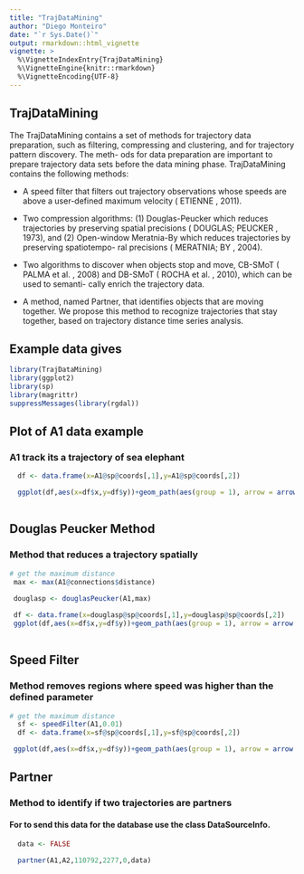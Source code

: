 ```yaml
---
title: "TrajDataMining"
author: "Diego Monteiro"
date: "`r Sys.Date()`"
output: rmarkdown::html_vignette
vignette: >
  %\VignetteIndexEntry{TrajDataMining}
  %\VignetteEngine{knitr::rmarkdown}
  %\VignetteEncoding{UTF-8}
---
```


## TrajDataMining

The TrajDataMining contains a set of methods for trajectory data preparation, such as
filtering, compressing and clustering, and for trajectory pattern discovery. The meth-
ods for data preparation are important to prepare trajectory data sets before the data
mining phase. TrajDataMining contains the following methods:

- A speed filter that filters out trajectory observations whose speeds are above
a user-defined maximum velocity ( ETIENNE , 2011).

- Two compression algorithms: (1) Douglas-Peucker which reduces trajectories
by preserving spatial precisions ( DOUGLAS; PEUCKER , 1973), and (2) Open-window Meratnia-By which reduces trajectories by preserving spatiotempo-
ral precisions ( MERATNIA; BY , 2004).

- Two algorithms to discover when objects stop and move, CB-SMoT ( PALMA
et al. , 2008) and DB-SMoT ( ROCHA et al. , 2010), which can be used to semanti-
cally enrich the trajectory data.

- A method, named Partner, that identifies objects that are moving together.
We propose this method to recognize trajectories that stay together, based on
trajectory distance time series analysis.

## Example data gives
```r
library(TrajDataMining)
library(ggplot2)
library(sp)
library(magrittr)
suppressMessages(library(rgdal))
```

## Plot of A1 data example

### A1 track its a trajectory of sea elephant

```r

  df <- data.frame(x=A1@sp@coords[,1],y=A1@sp@coords[,2])

  ggplot(df,aes(x=df$x,y=df$y))+geom_path(aes(group = 1), arrow = arrow(),color='blue')+ggtitle("elephant sea Trajectory")+xlab("X")+ ylab("Y")+theme_classic()
  
```


## Douglas Peucker Method

### Method that reduces a trajectory spatially

```r

# get the maximum distance
 max <- max(A1@connections$distance)

 douglasp <- douglasPeucker(A1,max)
 
 df <- data.frame(x=douglasp@sp@coords[,1],y=douglasp@sp@coords[,2])
 ggplot(df,aes(x=df$x,y=df$y))+geom_path(aes(group = 1), arrow = arrow(),color='blue')+ggtitle("Method Douglas Peucker")+xlab("X")+ ylab("Y")+theme_classic()
 
```


## Speed Filter

### Method removes regions where speed was higher than the defined parameter

```r

# get the maximum distance
  sf <- speedFilter(A1,0.01)
  df <- data.frame(x=sf@sp@coords[,1],y=sf@sp@coords[,2])

 ggplot(df,aes(x=df$x,y=df$y))+geom_path(aes(group = 1), arrow = arrow(),color='blue')+ggtitle("Method Speed Filter")+xlab("X")+ ylab("Y")+theme_classic()
```

## Partner

### Method to identify if two trajectories are partners

#### For to send this data for the database use the class DataSourceInfo.
```r
 
  data <- FALSE
  
  partner(A1,A2,110792,2277,0,data)

  

```






